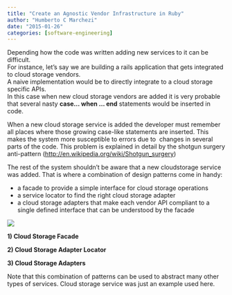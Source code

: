 ```yaml
---
title: "Create an Agnostic Vendor Infrastructure in Ruby"
author: "Humberto C Marchezi"
date: "2015-01-26"
categories: [software-engineering]
---
```


<div dir="ltr" style="text-align: left;" trbidi="on">

Depending how the code was written adding new services to it can be
difficult.  
For instance, let's say we are building a rails application that gets
integrated to cloud storage vendors.  
A naive implementation would be to directly integrate to a cloud storage
specific APIs.  
In this case when new cloud storage vendors are added it is very
probable that several nasty **case... when ... end** statements would be
inserted in code.  
  

When a new cloud storage service is added the developer must remember
all places where those growing case-like statements are inserted. This
makes the system more susceptible to errors due to  changes in several
parts of the code. This problem is explained in detail by the shotgun
surgery anti-pattern (<http://en.wikipedia.org/wiki/Shotgun_surgery>)  
  
The rest of the system shouldn't be aware that a new cloudstorage
service was added. That is where a combination of design patterns come
in handy:  

-   a facade to provide a simple interface for cloud storage operations 
-   a service locator to find the right cloud storage adapter
-   a cloud storage adapters that make each vendor API compliant to a
    single defined interface that can be understood by the facade

  
![](cloud_storage_UML_diagram.png)  

**1) Cloud Storage Facade**  
  

**2) Cloud Storage Adapter Locator**  
  

**3) Cloud Storage Adapters**  
  

Note that this combination of patterns can be used to abstract many
other types of services. Cloud storage service was just an example used
here.  
  

</div>
